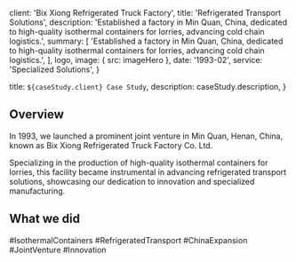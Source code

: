 
  client: 'Bix Xiong Refrigerated Truck Factory',
  title: 'Refrigerated Transport Solutions',
  description:
    'Established a factory in Min Quan, China, dedicated to high-quality isothermal containers for lorries, advancing cold chain logistics.',
  summary: [
    'Established a factory in Min Quan, China, dedicated to high-quality isothermal containers for lorries, advancing cold chain logistics.',
  ],
  logo,
  image: { src: imageHero },
  date: '1993-02',
  service: 'Specialized Solutions',
}

  title: `${caseStudy.client} Case Study`,
  description: caseStudy.description,
}

## Overview

In 1993, we launched a prominent joint venture in Min Quan, Henan, China, known as Bix Xiong Refrigerated Truck Factory Co. Ltd.

Specializing in the production of high-quality isothermal containers for lorries, this facility became instrumental in advancing refrigerated transport solutions, showcasing our dedication to innovation and specialized manufacturing.

## What we did

<TagList>
  <TagListItem>#IsothermalContainers</TagListItem>
  <TagListItem>#RefrigeratedTransport</TagListItem>
  <TagListItem>#ChinaExpansion</TagListItem>
  <TagListItem>#JointVenture</TagListItem>
  <TagListItem>#Innovation</TagListItem>
</TagList>
